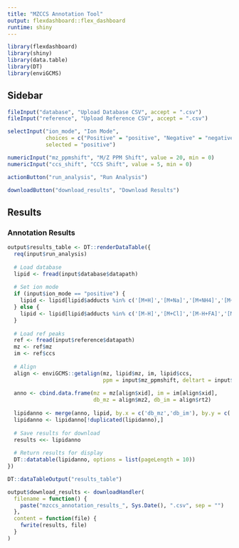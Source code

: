 ```yaml
---
title: "MZCCS Annotation Tool"
output: flexdashboard::flex_dashboard
runtime: shiny
---
```


```r
library(flexdashboard)
library(shiny)
library(data.table)
library(DT)
library(enviGCMS)
```

Sidebar {.sidebar}
-----------------------------------------------------------------------

```r
fileInput("database", "Upload Database CSV", accept = ".csv")
fileInput("reference", "Upload Reference CSV", accept = ".csv")

selectInput("ion_mode", "Ion Mode",
            choices = c("Positive" = "positive", "Negative" = "negative"),
            selected = "positive")

numericInput("mz_ppmshift", "M/Z PPM Shift", value = 20, min = 0)
numericInput("ccs_shift", "CCS Shift", value = 5, min = 0)

actionButton("run_analysis", "Run Analysis")

downloadButton("download_results", "Download Results")
```

Results
-----------------------------------------------------------------------

### Annotation Results

```r
output$results_table <- DT::renderDataTable({
  req(input$run_analysis)
  
  # Load database
  lipid <- fread(input$database$datapath)
  
  # Set ion mode
  if (input$ion_mode == "positive") {
    lipid <- lipid[lipid$adducts %in% c('[M+H]','[M+Na]','[M+NH4]','[M+H-H2O]','[M+]','[M+K]')]
  } else {
    lipid <- lipid[lipid$adducts %in% c('[M-H]','[M+Cl]','[M-H+FA]','[M-]','[M+Na-2H]')]
  }
  
  # Load ref peaks
  ref <- fread(input$reference$datapath)
  mz <- ref$mz
  im <- ref$ccs
  
  # Align
  align <- enviGCMS::getalign(mz, lipid$mz, im, lipid$ccs, 
                              ppm = input$mz_ppmshift, deltart = input$ccs_shift)
  
  anno <- cbind.data.frame(mz = mz[align$xid], im = im[align$xid],
                           db_mz = align$mz2, db_im = align$rt2)
  
  lipidanno <- merge(anno, lipid, by.x = c('db_mz','db_im'), by.y = c('mz','ccs'))
  lipidanno <- lipidanno[!duplicated(lipidanno),]
  
  # Save results for download
  results <<- lipidanno
  
  # Return results for display
  DT::datatable(lipidanno, options = list(pageLength = 10))
})

DT::dataTableOutput("results_table")
```

```r
output$download_results <- downloadHandler(
  filename = function() {
    paste("mzccs_annotation_results_", Sys.Date(), ".csv", sep = "")
  },
  content = function(file) {
    fwrite(results, file)
  }
)
```
